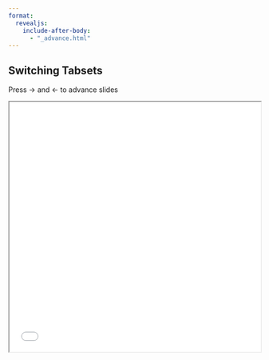 ```yaml
---
format:
  revealjs:
    include-after-body:
      - "_advance.html"
---
```


## Switching Tabsets

Press → and ← to advance slides

<iframe class="slide-deck" src="_fragment-scroll.html" style="width:100%; height: 500px;" ></iframe>

::: {.fragment .advance-slide}
:::
